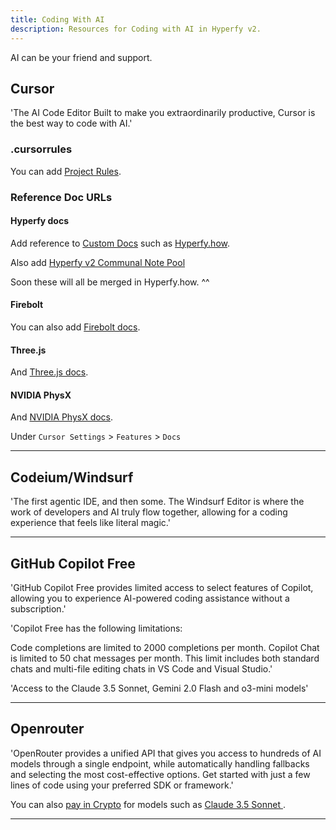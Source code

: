 ```yaml
---
title: Coding With AI
description: Resources for Coding with AI in Hyperfy v2.
---
```



<Aside type="tip">AI can be your friend and support.</Aside>


## Cursor

<LinkCard title="Download Cursor AI Code Editor" href="https://www.cursor.com/" />


'The AI Code Editor
Built to make you extraordinarily productive,
Cursor is the best way to code with AI.'

### .cursorrules

You can add [Project Rules](https://docs.cursor.com/context/rules-for-ai).


### Reference Doc URLs

#### Hyperfy docs
Add reference to [Custom Docs](https://docs.cursor.com/context/@-symbols/@-docs#docs) such as [Hyperfy.how](https://hyperfy.how/).

Also add [Hyperfy v2 Communal Note Pool](https://hackmd.io/@metamike/hyperfy-communal-note-pool)

Soon these will all be merged in Hyperfy.how. ^^

#### Firebolt
You can also add [Firebolt docs](https://firebolt.dev/docs).

#### Three.js
And [Three.js docs](https://threejs.org/docs/).

#### NVIDIA PhysX
And [NVIDIA PhysX docs](https://nvidia-omniverse.github.io/PhysX/physx/5.5.1/index.html).


Under `Cursor Settings` > `Features` > `Docs`


---

## Codeium/Windsurf

<LinkCard title="Codeium in VSCode" href="https://codeium.com/vscode_tutorial" />

<LinkCard title="Download Windsurf Editor" href="https://codeium.com/windsurf" />


'The first agentic IDE, and then some. The Windsurf Editor is where the work of developers and AI truly flow together, allowing for a coding experience that feels like literal magic.'

---

## GitHub Copilot Free

<LinkCard title="GitHub Copilot Free in you GitHub Free Account" href="https://docs.github.com/en/copilot/managing-copilot/managing-copilot-as-an-individual-subscriber/about-github-copilot-free" />

'GitHub Copilot Free provides limited access to select features of Copilot, allowing you to experience AI-powered coding assistance without a subscription.'

'Copilot Free has the following limitations:

Code completions are limited to 2000 completions per month.
Copilot Chat is limited to 50 chat messages per month. This limit includes both standard chats and multi-file editing chats in VS Code and Visual Studio.'

'Access to the Claude 3.5 Sonnet, Gemini 2.0 Flash and o3-mini models'


---

## Openrouter

<LinkCard title="Openrouter Quick Start" href="https://openrouter.ai/docs/quickstart" />


'OpenRouter provides a unified API that gives you access to hundreds of AI models through a single endpoint, while automatically handling fallbacks and selecting the most cost-effective options. Get started with just a few lines of code using your preferred SDK or framework.'

You can also [pay in Crypto](https://openrouter.ai/docs/use-cases/crypto-api) for models such as [Claude 3.5 Sonnet ](https://openrouter.ai/anthropic/claude-3.5-sonnet).

---


